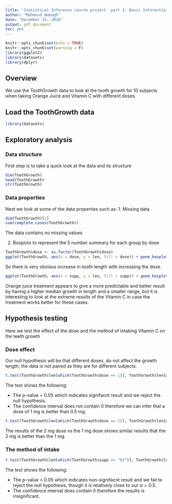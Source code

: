 ```yaml
---
title: 'Statistical Inference course project  part 2: Basic Inferential Data Analysis'
author: "Mahmoud Nabegh"
date: "December 15, 2018"
output: pdf_document
toc: yes
---
```


```r
knitr::opts_chunk$set(echo = TRUE)
knitr::opts_chunk$set(warning = F)
library(ggplot2)
library(datasets)
library(dplyr)
```
## Overview
We use the ToothGrowth data to look at the tooth growth for 10 subjects when taking Orange Juice and Vitamin C with different doses.

## Load the ToothGrowth data

```r
library(datasets)
```

## Exploratory analysis

### Data structure
First step is to take a quick look at the data and its structure
```r
dim(ToothGrowth)
head(ToothGrowth)
str(ToothGrowth)
```

### Data properties
Next we look at some of the data properties such as:
1. Missing data
```r
dim(ToothGrowth)[1]
sum(complete.cases(ToothGrowth))
```
The data contains no missing values

2. Boxplots to represent the 5 number summary for each group by dose

```r
ToothGrowth$dose <- as.factor(ToothGrowth$dose)
ggplot(ToothGrowth, aes(x = dose, y = len, fill = dose)) + geom_boxplot()
```

So there is very obvious increase in tooth length with increasing the dose.

```r
ggplot(ToothGrowth, aes(x = supp, y = len, fill = supp)) + geom_boxplot()
```

Orange juice treatment appears to give a more predictable and better result by having a higher median growth in length and a smaller range, but it is interesting to look at the extreme results of the Vitamin C in case the treatment works better for these cases.

## Hypothesis testing
Here we test the effect of the dose and the method of intaking Vitamin C on the teeth growth

### Dose effect
Our null hypothesis will be that different doses, do not affect the growth length, the data is not paired as they are for different subjects.
```r
t.test(ToothGrowth$len[which(ToothGrowth$dose == 1)], ToothGrowth$len[which(ToothGrowth$dose == .5)], paired = F)
```

The test shows the following:

* The p-value < 0.05 which indicates signifacnt result and we reject the null hypothesis.
* The confidence interval does not contain 0 therefore we can infer that a dose of 1 mg is better than 0.5 mg.

```r
t.test(ToothGrowth$len[which(ToothGrowth$dose == 2)], ToothGrowth$len[which(ToothGrowth$dose == 1)], paired = F)
```

The results of the 2 mg dose vs the 1 mg dose shows similar results that the 2 mg is better than the 1 mg.

### The method of intake

```r
t.test(ToothGrowth$len[which(ToothGrowth$supp == "OJ")], ToothGrowth$len[which(ToothGrowth$supp == "VC")], paired = F)
```

The test shows the following:

* The p-value > 0.05 which indicates non-signifacnt result and we fail to reject the null hypothesis, though it is relatively close to our $\alpha = 0.5$.
* The confidence interval does contain 0 therefore the results is insignificant. 